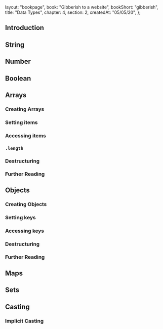   layout: "bookpage",
  book: "Gibberish to a website",
  bookShort: "gibberish",
  title: "Data Types",
  chapter: 4,
  section: 2,
  createdAt: "05/05/20",
};

## Introduction

## String

## Number

## Boolean

## Arrays

### Creating Arrays

### Setting items

### Accessing items

### `.length`

### Destructuring

### Further Reading

## Objects

### Creating Objects

### Setting keys

### Accessing keys

### Destructuring

### Further Reading

## Maps

## Sets

## Casting

### Implicit Casting
